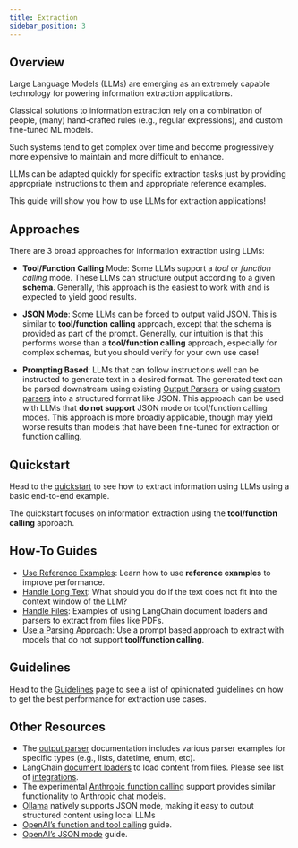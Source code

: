 ```yaml
---
title: Extraction
sidebar_position: 3
---
```


## Overview

Large Language Models (LLMs) are emerging as an extremely capable
technology for powering information extraction applications.

Classical solutions to information extraction rely on a combination of
people, (many) hand-crafted rules (e.g., regular expressions), and
custom fine-tuned ML models.

Such systems tend to get complex over time and become progressively more
expensive to maintain and more difficult to enhance.

LLMs can be adapted quickly for specific extraction tasks just by
providing appropriate instructions to them and appropriate reference
examples.

This guide will show you how to use LLMs for extraction applications!

## Approaches

There are 3 broad approaches for information extraction using LLMs:

- **Tool/Function Calling** Mode: Some LLMs support a _tool or
  function calling_ mode. These LLMs can structure output according to
  a given **schema**. Generally, this approach is the easiest to work
  with and is expected to yield good results.

- **JSON Mode**: Some LLMs can be forced to output valid JSON. This is
  similar to **tool/function calling** approach, except that the
  schema is provided as part of the prompt. Generally, our intuition
  is that this performs worse than a **tool/function calling**
  approach, especially for complex schemas, but you should verify for
  your own use case!

- **Prompting Based**: LLMs that can follow instructions well can be
  instructed to generate text in a desired format. The generated text
  can be parsed downstream using existing [Output
  Parsers](../../../../docs/modules/model_io/output_parsers/) or using
  [custom
  parsers](../../../../docs/modules/model_io/output_parsers/custom)
  into a structured format like JSON. This approach can be used with
  LLMs that **do not support** JSON mode or tool/function calling
  modes. This approach is more broadly applicable, though may yield
  worse results than models that have been fine-tuned for extraction
  or function calling.

## Quickstart

Head to the
[quickstart](../../../../docs/use_cases/extraction/quickstart) to see
how to extract information using LLMs using a basic end-to-end example.

The quickstart focuses on information extraction using the
**tool/function calling** approach.

## How-To Guides

- [Use Reference
  Examples](../../../../docs/use_cases/extraction/how_to/examples):
  Learn how to use **reference examples** to improve performance.
- [Handle Long
  Text](../../../../docs/use_cases/extraction/how_to/handle_long_text):
  What should you do if the text does not fit into the context window
  of the LLM?
- [Handle
  Files](../../../../docs/use_cases/extraction/how_to/handle_files):
  Examples of using LangChain document loaders and parsers to extract
  from files like PDFs.
- [Use a Parsing
  Approach](../../../../docs/use_cases/extraction/how_to/parse): Use a
  prompt based approach to extract with models that do not support
  **tool/function calling**.

## Guidelines

Head to the
[Guidelines](../../../../docs/use_cases/extraction/guidelines) page to
see a list of opinionated guidelines on how to get the best performance
for extraction use cases.

## Other Resources

- The [output
  parser](../../../../docs/modules/model_io/output_parsers/)
  documentation includes various parser examples for specific types
  (e.g., lists, datetime, enum, etc).
- LangChain [document
  loaders](../../../../docs/modules/data_connection/document_loaders/)
  to load content from files. Please see list of
  [integrations](../../../../docs/integrations/document_loaders).
- The experimental [Anthropic function
  calling](../../../../docs/integrations/chat/anthropic_tools) support
  provides similar functionality to Anthropic chat models.
- [Ollama](../../../../docs/integrations/chat/ollama) natively
  supports JSON mode, making it easy to output structured content
  using local LLMs
- [OpenAI’s function and tool
  calling](https://platform.openai.com/docs/guides/function-calling)
  guide.
- [OpenAI’s JSON
  mode](https://platform.openai.com/docs/guides/text-generation/json-mode)
  guide.
